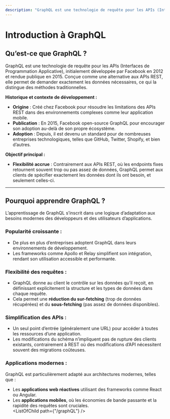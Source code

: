 ```yaml
---
description: "GraphQL est une technologie de requête pour les APIs (Interfaces de Programmation Applicative), initialement développée par Facebook en 2012 et rendue publique en 2015. Conçue comme une alternative aux APIs REST, elle permet de demander exactement les données nécessaires, ce qui la distingue des méthodes traditionnelles."
---
```


# **Introduction à GraphQL**  

## **Qu’est-ce que GraphQL ?**  

GraphQL est une technologie de requête pour les APIs (Interfaces de Programmation Applicative), initialement développée par Facebook en 2012 et rendue publique en 2015. Conçue comme une alternative aux APIs REST, elle permet de demander exactement les données nécessaires, ce qui la distingue des méthodes traditionnelles.  

**Historique et contexte de développement :**  
- **Origine** : Créé chez Facebook pour résoudre les limitations des APIs REST dans des environnements complexes comme leur application mobile.  
- **Publication** : En 2015, Facebook open-source GraphQL pour encourager son adoption au-delà de son propre écosystème.  
- **Adoption** : Depuis, il est devenu un standard pour de nombreuses entreprises technologiques, telles que GitHub, Twitter, Shopify, et bien d’autres.  

**Objectif principal :**  
- **Flexibilité accrue** : Contrairement aux APIs REST, où les endpoints fixes retournent souvent trop ou pas assez de données, GraphQL permet aux clients de spécifier exactement les données dont ils ont besoin, et seulement celles-ci.  

---

## **Pourquoi apprendre GraphQL ?**  

L’apprentissage de GraphQL s’inscrit dans une logique d’adaptation aux besoins modernes des développeurs et des utilisateurs d’applications.  

### **Popularité croissante :**  
- De plus en plus d’entreprises adoptent GraphQL dans leurs environnements de développement.  
- Les frameworks comme Apollo et Relay simplifient son intégration, rendant son utilisation accessible et performante.  

### **Flexibilité des requêtes :**  
- GraphQL donne au client le contrôle sur les données qu’il reçoit, en définissant explicitement la structure et les types de données dans chaque requête.  
- Cela permet une **réduction du sur-fetching** (trop de données récupérées) et du **sous-fetching** (pas assez de données disponibles).  

### **Simplification des APIs :**  
- Un seul point d’entrée (généralement une URL) pour accéder à toutes les ressources d’une application.  
- Les modifications du schéma n’impliquent pas de rupture des clients existants, contrairement à REST où des modifications d’API nécessitent souvent des migrations coûteuses.  

### **Applications modernes :**  
GraphQL est particulièrement adapté aux architectures modernes, telles que :  
- Les **applications web réactives** utilisant des frameworks comme React ou Angular.  
- Les **applications mobiles**, où les économies de bande passante et la rapidité des requêtes sont cruciales.  
<ListOfChild path={"/graphQL"} />
